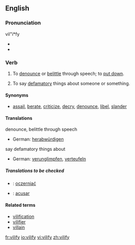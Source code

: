 {{was wotd|2007|February|27}}
==English==

===Pronunciation===
vil"i*fy
*{{IPA|/'vɪl.ɪ.faɪ/}}
*{{audio|en-us-vilify.ogg|Audio (US)}}

===Verb===
{{en-verb|vilif|i|ed}}

# {{transitive}} To [[denounce]] or [[belittle]] through speech; to [[put down]].
# {{transitive}} To say [[defamatory]] things about someone or something.

====Synonyms====
* [[assail]], [[berate]], [[criticize]], [[decry]], [[denounce]], [[libel]], [[slander]]

====Translations====
;denounce, belittle through speech
*German: [[herabwürdigen]]
;say defamatory things about
*German: [[verunglimpfen]], [[verteufeln]]

=====Translations to be checked=====
*{{ttbc|Polish}}: [[oczerniać]]
*{{ttbc|Spanish}}: [[acusar]]

====Related terms====
* [[vilification]]
* [[vilifier]]
* [[villain]]

[[fr:vilify]]
[[io:vilify]]
[[vi:vilify]]
[[zh:vilify]]
